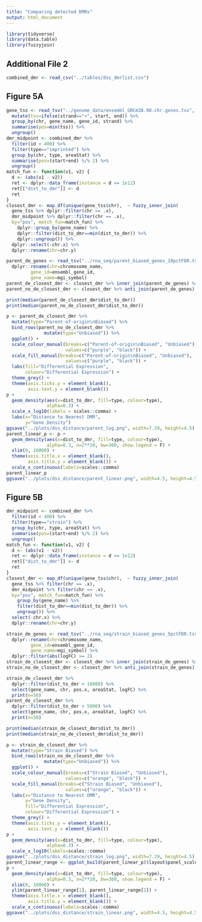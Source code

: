 ```yaml
---
title: "Comparing detected DMRs"
output: html_document
---
```

 
```r
library(tidyverse)
library(data.table)
library(fuzzyjoin)
```

## Additional File 2

```r
combined_dmr <- read_csv("../tables/dss_dmrlist.csv")
```

## Figure 5A

```r
gene_tss <- read_tsv("../genome_data/ensembl_GRCm38.98.chr.genes.tsv", col_types="ccccdd") %>% 
  mutate(tss=ifelse(strand=="+", start, end)) %>%
  group_by(chr, gene_name, gene_id, strand) %>%
  summarise(pos=min(tss)) %>%
  ungroup()
dmr_midpoint <- combined_dmr %>%
  filter(id < 400) %>%
  filter(type=="imprinted") %>%
  group_by(chr, type, areaStat) %>%
  summarise(pos=(start+end) %/% 2) %>%
  ungroup()
match_fun <- function(v1, v2) {
  d <- (abs(v1 - v2))
  ret <- dplyr::data_frame(instance = d <= 1e12)
  ret[["dist_to_dmr"]] <- d
  ret
}
closest_dmr <- map_df(unique(gene_tss$chr),  ~ fuzzy_inner_join(
  gene_tss %>% dplyr::filter(chr == .x), 
  dmr_midpoint %>% dplyr::filter(chr == .x), 
  by="pos", match_fun=match_fun) %>%
    dplyr::group_by(gene_name) %>%
    dplyr::filter(dist_to_dmr==min(dist_to_dmr)) %>%
    dplyr::ungroup()) %>%
  dplyr::select(-chr.x) %>%
  dplyr::rename(chr=chr.y)
```

```r
parent_de_genes <- read_tsv("../rna_seq/parent_biased_genes_10pctFDR.tsv", col_types = 'cdddddccii_____') %>%
  dplyr::rename(chr=chromosome_name,
         gene_id=ensembl_gene_id,
         gene_name=mgi_symbol)
parent_de_closest_dmr <- closest_dmr %>% inner_join(parent_de_genes) %>% dplyr::filter(chr != "X")
parent_no_de_closest_dmr <- closest_dmr %>% anti_join(parent_de_genes) %>% dplyr::filter(chr != "X")
```

```r
print(median(parent_de_closest_dmr$dist_to_dmr))
print(median(parent_no_de_closest_dmr$dist_to_dmr))
```

```r
p <- parent_de_closest_dmr %>%
  mutate(type="Parent-of-origin\nBiased") %>%
  bind_rows(parent_no_de_closest_dmr %>%
              mutate(type="Unbiased")) %>%
  ggplot() +
  scale_colour_manual(breaks=c("Parent-of-origin\nBiased", "Unbiased"),
                      values=c("purple", "black")) +
  scale_fill_manual(breaks=c("Parent-of-origin\nBiased", "Unbiased"),
                      values=c("purple", "black")) +
  labs(fill="Differential Expression",
       colour="Differential Expression") +
  theme_grey() +
  theme(axis.ticks.y = element_blank(),
        axis.text.y = element_blank())
p +
  geom_density(aes(x=dist_to_dmr, fill=type, colour=type), 
               alpha=0.3) +
  scale_x_log10(labels = scales::comma) +
  labs(x="Distance to Nearest DMR",
       y="Gene Density")
ggsave("../plots/dss_distance/parent_log.png", width=7.29, height=4.5)
parent_linear_p <- p +
  geom_density(aes(x=dist_to_dmr, fill=type, colour=type), 
               alpha=0.3, n=2**20, bw=300, show.legend = F) +
  xlim(0, 10000) +
  theme(axis.title.x = element_blank(),
        axis.title.y = element_blank()) +
  scale_x_continuous(labels=scales::comma)
parent_linear_p
ggsave("../plots/dss_distance/parent_linear.png", width=4.5, height=4.5)
```

## Figure 5B

```r
dmr_midpoint <- combined_dmr %>%
  filter(id < 400) %>%
  filter(type=="strain") %>%
  group_by(chr, type, areaStat) %>%
  summarise(pos=(start+end) %/% 2) %>%
  ungroup()
match_fun <- function(v1, v2) {
  d <- (abs(v1 - v2))
  ret <- dplyr::data_frame(instance = d <= 1e12)
  ret[["dist_to_dmr"]] <- d
  ret
}
closest_dmr <- map_df(unique(gene_tss$chr),  ~ fuzzy_inner_join(
  gene_tss %>% filter(chr == .x), 
  dmr_midpoint %>% filter(chr == .x), 
  by="pos", match_fun=match_fun) %>%
    group_by(gene_name) %>%
    filter(dist_to_dmr==min(dist_to_dmr)) %>%
    ungroup()) %>%
  select(-chr.x) %>%
  dplyr::rename(chr=chr.y)
```

```r
strain_de_genes <- read_tsv("../rna_seq/strain_biased_genes_5pctFDR.tsv", col_types = 'dddddccc') %>%
  dplyr::rename(chr=chromosome_name,
         gene_id=ensembl_gene_id,
         gene_name=mgi_symbol) %>%
  dplyr::filter(abs(logFC) >= 2)
strain_de_closest_dmr <- closest_dmr %>% inner_join(strain_de_genes) %>% filter(chr != "X")
strain_no_de_closest_dmr <- closest_dmr %>% anti_join(strain_de_genes) %>% filter(chr != "X")
```

```r
strain_de_closest_dmr %>%
  dplyr::filter(dist_to_dmr < 10000) %>%
  select(gene_name, chr, pos.x, areaStat, logFC) %>%
  print(n=50)
parent_de_closest_dmr %>%
  dplyr::filter(dist_to_dmr < 5000) %>%
  select(gene_name, chr, pos.x, areaStat, logFC) %>%
  print(n=50)
```


```r
print(median(strain_de_closest_dmr$dist_to_dmr))
print(median(strain_no_de_closest_dmr$dist_to_dmr))
```

```r
p <- strain_de_closest_dmr %>%
  mutate(type="Strain Biased") %>%
  bind_rows(strain_no_de_closest_dmr %>%
              mutate(type="Unbiased")) %>%
  ggplot() +
  scale_colour_manual(breaks=c("Strain Biased", "Unbiased"),
                      values=c("orange", "black")) +
  scale_fill_manual(breaks=c("Strain Biased", "Unbiased"),
                      values=c("orange", "black")) +
  labs(x="Distance to Nearest DMR",
       y="Gene Density",
       fill="Differential Expression",
       colour="Differential Expression") +
  theme_grey() +
  theme(axis.ticks.y = element_blank(),
        axis.text.y = element_blank())
p +
  geom_density(aes(x=dist_to_dmr, fill=type, colour=type), 
               alpha=0.3) +
  scale_x_log10(labels=scales::comma)
ggsave("../plots/dss_distance/strain_log.png", width=7.29, height=4.5)
parent_linear_range <- ggplot_build(parent_linear_p)$layout$panel_scales_y[[1]]$range$range
p +
  geom_density(aes(x=dist_to_dmr, fill=type, colour=type), 
               alpha=0.3, n=2**20, bw=300, show.legend = F) +
  xlim(0, 10000) +
  ylim(parent_linear_range[1], parent_linear_range[2]) +
  theme(axis.title.x = element_blank(),
        axis.title.y = element_blank()) +
  scale_x_continuous(labels=scales::comma)
ggsave("../plots/dss_distance/strain_linear.png", width=4.5, height=4.5)
```
